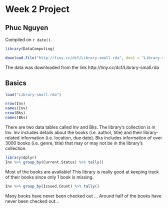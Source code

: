 # Week 2 Project

## Phuc Nguyen 

<!-- leave this material as is -->
Compiled on `r date()`.

```r
library(DataComputing)
```
<!-- put your content after this line -->

```r
download.file("http://tiny.cc/dcf/Library-small.rda", dest = "Library-small.rda")
```

The data was downloaded from the link http://tiny.cc/dcf/Library-small.rda 

## Basics

```r
load("Library-small.rda")
```

```r
nrow(Inv)
names(Inv)
nrow(Bks)
names(Bks)
```

There are two data tables called Inv and Bks.
The library's collection is in Inv. Inv includes details about the books (i.e. author, title) and their library-related information (i.e. location, due date). Bks includes information of over 3000 books (i.e. genre, title) that may or may not be in the library's collection.

```r
library(dplyr)
Inv %>% group_by(Current.Status) %>% tally()
```

Most of the books are available! This library is really good at keeping track of their books since only 1 book is missing.

```r
Inv %>% group_by(Issued.Count) %>% tally()
```

Many books have never been checked out ... Around half of the books have never been checked out...


